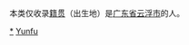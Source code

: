 {{Catnav|頁面分類|各種主題的頁面分類|依中国各省来作的分类|各地中国人|广东人}}
{{Catnav|頁面分類|人物|各國人物|中国人|各地中国人|广东人}}

本类仅收录[[籍贯|籍贯]]（出生地）是[[广东省|广东省]][[云浮市|云浮市]]的人。

[[Category:雲浮|*]]
[[Category:廣東人|Yunfu]]